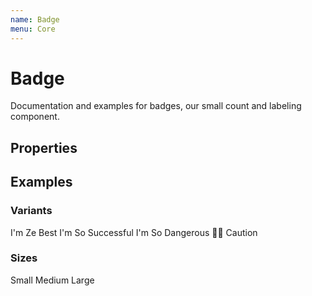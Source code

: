 ```yaml
---
name: Badge
menu: Core
---
```



# Badge

Documentation and examples for badges, our small count and labeling component.

## Properties

<PropsTable of={Badge} />

## Examples

### Variants

<Playground>
  <Badge>I'm Ze Best</Badge>
  <Badge variant="success" ml={2}>I'm So Successful</Badge>
  <Badge variant="danger" ml={2}>I'm So Dangerous</Badge>
  <Badge variant="warning" ml={2}>💁‍♀️ Caution</Badge>
</Playground>

### Sizes

<Playground>
  <Badge size="sm">Small</Badge>
  <Badge ml={2}>Medium</Badge>
  <Badge size="lg" ml={2}>Large</Badge>
</Playground>
